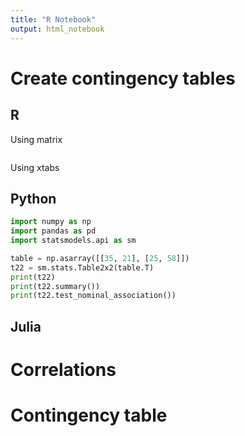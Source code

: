 ```yaml
---
title: "R Notebook"
output: html_notebook
---
```


# Create contingency tables

## R

Using matrix

```r

```

Using xtabs


## Python

```python
import numpy as np
import pandas as pd
import statsmodels.api as sm

table = np.asarray([[35, 21], [25, 58]])
t22 = sm.stats.Table2x2(table.T)
print(t22)
print(t22.summary())
print(t22.test_nominal_association())
```

## Julia

# Correlations

# Contingency table


